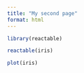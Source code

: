 ```yaml
---
title: "My second page"
format: html
---
```


```r
library(reactable)
```

```r
reactable(iris)
```

```r
plot(iris)
```
